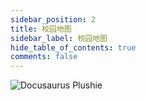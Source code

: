---
sidebar_position: 2
title: 校园地图
sidebar_label: 校园地图
hide_table_of_contents: true
comments: false
---

![Docusaurus Plushie](./assets/haining_campus_map.webp)